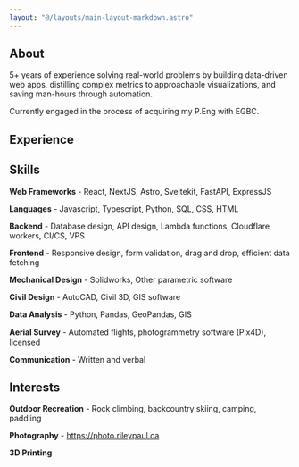 ```yaml
---
layout: "@/layouts/main-layout-markdown.astro"
---
```



## About

5+ years of experience solving real-world problems by building data-driven web apps, distilling complex metrics to approachable visualizations, and saving man-hours through automation.

Currently engaged in the process of acquiring my P.Eng with EGBC.

## Experience

<ExperienceTabs client:load />

## Skills

**Web Frameworks** - React, NextJS, Astro, Sveltekit, FastAPI, ExpressJS

**Languages** - Javascript, Typescript, Python, SQL, CSS, HTML

**Backend** - Database design, API design, Lambda functions, Cloudflare workers, CI/CS, VPS

**Frontend** - Responsive design, form validation, drag and drop, efficient data fetching

**Mechanical Design** - Solidworks, Other parametric software

**Civil Design** - AutoCAD, Civil 3D, GIS software

**Data Analysis** - Python, Pandas, GeoPandas, GIS

**Aerial Survey** - Automated ﬂights, photogrammetry software (Pix4D), licensed

**Communication** - Written and verbal

## Interests

**Outdoor Recreation** - Rock climbing, backcountry skiing, camping, paddling

**Photography** - https://photo.rileypaul.ca

**3D Printing**

